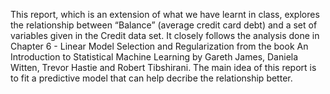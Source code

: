 
This report, which is an extension of what we have learnt in class, explores the relationship between "Balance" (average credit card debt) and a set of variables given in the Credit data set. It closely follows the analysis done in Chapter 6 - Linear Model Selection and Regularization from the book An Introduction to Statistical Machine Learning by Gareth James, Daniela Witten, Trevor Hastie and Robert Tibshirani. The main idea of this report is to fit a predictive model that can help decribe the relationship better.